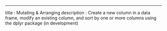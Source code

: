 ---
title       : Mutating & Arranging
description : Create a new column in a data frame, modify an existing column, and sort by one or more columns using the dplyr package (in development)